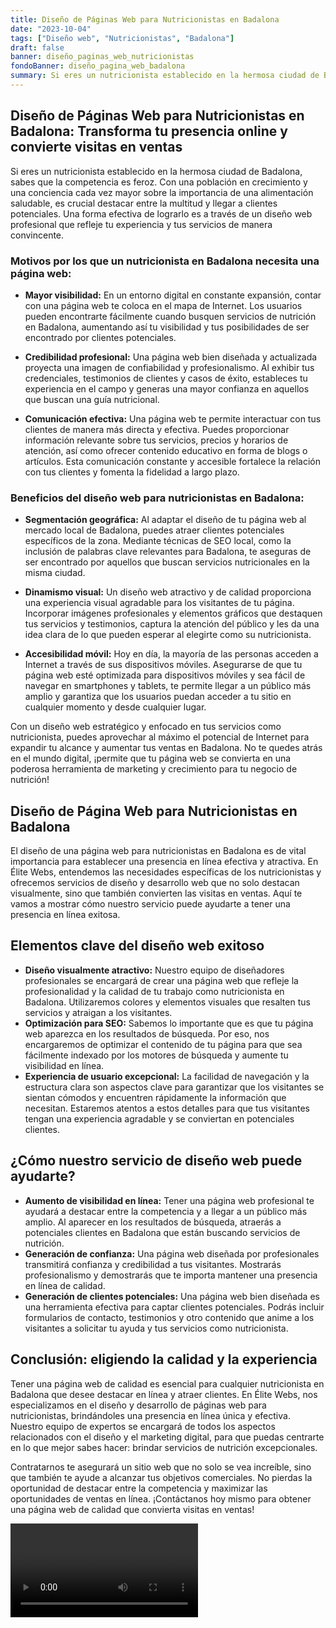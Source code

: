 ```yaml
---
title: Diseño de Páginas Web para Nutricionistas en Badalona
date: "2023-10-04"
tags: ["Diseño web", "Nutricionistas", "Badalona"]
draft: false
banner: diseño_paginas_web_nutricionistas
fondoBanner: diseño_pagina_web_badalona
summary: Si eres un nutricionista establecido en la hermosa ciudad de Badalona, sabes que la competencia es feroz. Con una población en crecimiento y una conciencia cada vez mayor sobre la importancia de una alimentación saludable, es crucial destacar entre la multitud y llegar a clientes potenciales. Una forma efectiva de lograrlo es a través de un diseño web profesional que refleje tu experiencia y tus servicios de manera convincente.
---
```



## **Diseño de Páginas Web para Nutricionistas en Badalona: Transforma tu presencia online y convierte visitas en ventas**

Si eres un nutricionista establecido en la hermosa ciudad de Badalona, sabes que la competencia es feroz. Con una población en crecimiento y una conciencia cada vez mayor sobre la importancia de una alimentación saludable, es crucial destacar entre la multitud y llegar a clientes potenciales. Una forma efectiva de lograrlo es a través de un diseño web profesional que refleje tu experiencia y tus servicios de manera convincente.

### **Motivos por los que un nutricionista en Badalona necesita una página web:**

- **Mayor visibilidad:** En un entorno digital en constante expansión, contar con una página web te coloca en el mapa de Internet. Los usuarios pueden encontrarte fácilmente cuando busquen servicios de nutrición en Badalona, aumentando así tu visibilidad y tus posibilidades de ser encontrado por clientes potenciales.

- **Credibilidad profesional:** Una página web bien diseñada y actualizada proyecta una imagen de confiabilidad y profesionalismo. Al exhibir tus credenciales, testimonios de clientes y casos de éxito, estableces tu experiencia en el campo y generas una mayor confianza en aquellos que buscan una guía nutricional.

- **Comunicación efectiva:** Una página web te permite interactuar con tus clientes de manera más directa y efectiva. Puedes proporcionar información relevante sobre tus servicios, precios y horarios de atención, así como ofrecer contenido educativo en forma de blogs o artículos. Esta comunicación constante y accesible fortalece la relación con tus clientes y fomenta la fidelidad a largo plazo.

### **Beneficios del diseño web para nutricionistas en Badalona:**

- **Segmentación geográfica:** Al adaptar el diseño de tu página web al mercado local de Badalona, puedes atraer clientes potenciales específicos de la zona. Mediante técnicas de SEO local, como la inclusión de palabras clave relevantes para Badalona, te aseguras de ser encontrado por aquellos que buscan servicios nutricionales en la misma ciudad.

- **Dinamismo visual:** Un diseño web atractivo y de calidad proporciona una experiencia visual agradable para los visitantes de tu página. Incorporar imágenes profesionales y elementos gráficos que destaquen tus servicios y testimonios, captura la atención del público y les da una idea clara de lo que pueden esperar al elegirte como su nutricionista.

- **Accesibilidad móvil:** Hoy en día, la mayoría de las personas acceden a Internet a través de sus dispositivos móviles. Asegurarse de que tu página web esté optimizada para dispositivos móviles y sea fácil de navegar en smartphones y tablets, te permite llegar a un público más amplio y garantiza que los usuarios puedan acceder a tu sitio en cualquier momento y desde cualquier lugar.

Con un diseño web estratégico y enfocado en tus servicios como nutricionista, puedes aprovechar al máximo el potencial de Internet para expandir tu alcance y aumentar tus ventas en Badalona. No te quedes atrás en el mundo digital, ¡permite que tu página web se convierta en una poderosa herramienta de marketing y crecimiento para tu negocio de nutrición!

<GifSeo />

<Cta />

## Diseño de Página Web para Nutricionistas en Badalona

El diseño de una página web para nutricionistas en Badalona es de vital importancia para establecer una presencia en línea efectiva y atractiva. En Élite Webs, entendemos las necesidades específicas de los nutricionistas y ofrecemos servicios de diseño y desarrollo web que no solo destacan visualmente, sino que también convierten las visitas en ventas. Aquí te vamos a mostrar cómo nuestro servicio puede ayudarte a tener una presencia en línea exitosa.

## Elementos clave del diseño web exitoso

- **Diseño visualmente atractivo:** Nuestro equipo de diseñadores profesionales se encargará de crear una página web que refleje la profesionalidad y la calidad de tu trabajo como nutricionista en Badalona. Utilizaremos colores y elementos visuales que resalten tus servicios y atraigan a los visitantes.
- **Optimización para SEO:** Sabemos lo importante que es que tu página web aparezca en los resultados de búsqueda. Por eso, nos encargaremos de optimizar el contenido de tu página para que sea fácilmente indexado por los motores de búsqueda y aumente tu visibilidad en línea.
- **Experiencia de usuario excepcional:** La facilidad de navegación y la estructura clara son aspectos clave para garantizar que los visitantes se sientan cómodos y encuentren rápidamente la información que necesitan. Estaremos atentos a estos detalles para que tus visitantes tengan una experiencia agradable y se conviertan en potenciales clientes.

## ¿Cómo nuestro servicio de diseño web puede ayudarte?

- **Aumento de visibilidad en línea:** Tener una página web profesional te ayudará a destacar entre la competencia y a llegar a un público más amplio. Al aparecer en los resultados de búsqueda, atraerás a potenciales clientes en Badalona que están buscando servicios de nutrición.
- **Generación de confianza:** Una página web diseñada por profesionales transmitirá confianza y credibilidad a tus visitantes. Mostrarás profesionalismo y demostrarás que te importa mantener una presencia en línea de calidad.
- **Generación de clientes potenciales:** Una página web bien diseñada es una herramienta efectiva para captar clientes potenciales. Podrás incluir formularios de contacto, testimonios y otro contenido que anime a los visitantes a solicitar tu ayuda y tus servicios como nutricionista.

## Conclusión: eligiendo la calidad y la experiencia

Tener una página web de calidad es esencial para cualquier nutricionista en Badalona que desee destacar en línea y atraer clientes. En Élite Webs, nos especializamos en el diseño y desarrollo de páginas web para nutricionistas, brindándoles una presencia en línea única y efectiva. Nuestro equipo de expertos se encargará de todos los aspectos relacionados con el diseño y el marketing digital, para que puedas centrarte en lo que mejor sabes hacer: brindar servicios de nutrición excepcionales.

Contratarnos te asegurará un sitio web que no solo se vea increíble, sino que también te ayude a alcanzar tus objetivos comerciales. No pierdas la oportunidad de destacar entre la competencia y maximizar las oportunidades de ventas en línea. ¡Contáctanos hoy mismo para obtener una página web de calidad que convierta visitas en ventas!

<Video />

<CtaBot job="Nutricionistas" city="Badalona" />

<Gmaps query="Badalona+españa+maps" />
